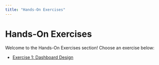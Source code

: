```yaml
---
title: "Hands-On Exercises"
---
```


# Hands-On Exercises

Welcome to the Hands-On Exercises section! Choose an exercise below:

- [Exercise 1: Dashboard Design](exercise1.qmd)
